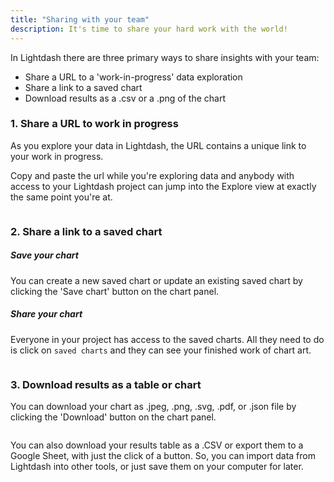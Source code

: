```yaml
---
title: "Sharing with your team"
description: It's time to share your hard work with the world!
---
```


In Lightdash there are three primary ways to share insights with your team:

* Share a URL to a 'work-in-progress' data exploration
* Share a link to a saved chart
* Download results as a .csv or a .png of the chart

### 1. Share a URL to work in progress

As you explore your data in Lightdash, the URL contains a unique link to your work in progress.

Copy and paste the url while you're exploring data and anybody with access to your Lightdash project can jump into the Explore view at exactly the same point you're at.

<Frame>
  <img src="/images/get-started/exploring-data/share_chart_link_action-742331cc7f9b1df6f80059387d22c7a7.png" alt=""/>
</Frame>

### 2. Share a link to a saved chart

##### Save your chart

You can create a new saved chart or update an existing saved chart by clicking the 'Save chart' button on the chart panel.

##### Share your chart

Everyone in your project has access to the saved charts. All they need to do is click on `saved charts` and they can see your finished work of chart art.

<Frame>
  <img src="/images/get-started/exploring-data/save-chart-a85926a5410733a205368bb863884248.jpg" alt=""/>
</Frame>

### 3. Download results as a table or chart

You can download your chart as .jpeg, .png, .svg, .pdf, or .json file by clicking the 'Download' button on the chart panel.

<Frame>
  <img src="/images/get-started/exploring-data/download-chart-82a281b887e311d6026329828184a533.png" alt=""/>
</Frame>

You can also download your results table as a .CSV or export them to a Google Sheet, with just the click of a button. So, you can import data from Lightdash into other tools, or just save them on your computer for later.

<Frame>
  <img src="/images/get-started/exploring-data/export-csv-or-google-sheets-5656df99d4148748b93f49f8ad96cab8.png" alt=""/>
</Frame>


